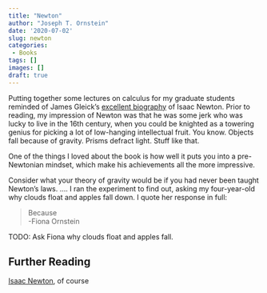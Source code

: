 ```yaml
---
title: "Newton"
author: "Joseph T. Ornstein"
date: '2020-07-02'
slug: newton
categories: 
 - Books
tags: []
images: []
draft: true
---
```


Putting together some lectures on calculus for my graduate students reminded of James Gleick's [excellent biography](https://www.goodreads.com/book/show/17098.Isaac_Newton) of Isaac Newton. Prior to reading, my impression of Newton was that he was some jerk who was lucky to live in the 16th century, when you could be knighted as a towering genius for picking a lot of low-hanging intellectual fruit. You know. Objects fall because of gravity. Prisms defract light. Stuff like that.

One of the things I loved about the book is how well it puts you into a pre-Newtonian mindset, which make his achievements all the more impressive.

Consider what your theory of gravity would be if you had never been taught Newton's laws. .... I ran the experiment to find out, asking my four-year-old why clouds float and apples fall down. I quote her response in full:

> Because  
> -Fiona Ornstein

TODO: Ask Fiona why clouds float and apples fall. 



## Further Reading

[Isaac Newton](https://www.goodreads.com/book/show/17098.Isaac_Newton), of course
